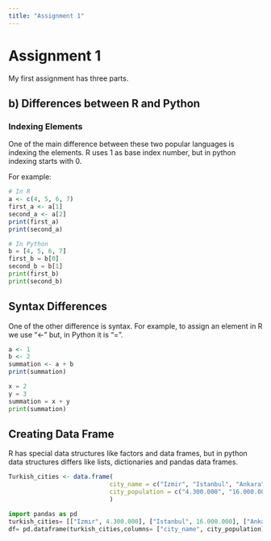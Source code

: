 ```yaml
---
title: "Assignment 1"
---
```


# Assignment 1

My first assignment has three parts.

## b) Differences between R and Python

### Indexing Elements

One of the main difference between these two popular languages is indexing the elements. R uses 1 as base index number, but in python indexing starts with 0.

For example:

```r
# In R
a <- c(4, 5, 6, 7)
first_a <- a[1]
second_a <- a[2]
print(first_a)
print(second_a)
```

```python
# In Python
b = [4, 5, 6, 7]
first_b = b[0]
second_b = b[1]
print(first_b)
print(second_b)
```

## Syntax Differences

One of the other difference is syntax. For example, to assign an element in R we use "\<-" but, in Python it is "=".

```R
a <- 1
b <- 2
summation <- a + b
print(summation)
```

```python
x = 2 
y = 3
summation = x + y
print(summation)
```

## Creating Data Frame

R has special data structures like factors and data frames, but in python data structures differs like lists, dictionaries and pandas data frames.

```r
Turkish_cities <- data.frame(
                            city_name = c("Izmir", "Istanbul", "Ankara"),
                            city_population = c("4.300.000", "16.000.000", "5.700.000")
                            )
```

```python
import pandas as pd 
turkish_cities= [["Izmır", 4.300.000], ["Istanbul", 16.000.000], ["Ankara", 5.700.000]]
df= pd.dataframe(turkish_cities,columns= ["city_name", city_population])

```
